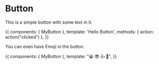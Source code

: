 
<Meta title="MDX|Button" component={MyButton} />

# Button

<ArgsTable of={MyButton} />

This is a simple button with some text in it.

<Canvas>
    <Story name="With Text">
        {{
            components: { MyButton },
            template: '<my-button @click="action">Hello Button</my-button>',
            methods: { action: action("clicked") },
        }}
    </Story>
</Canvas>

You can even have Emoji in the button.

<Canvas>
    <Story name="With Some Emoji">
        {{
            components: { MyButton },
            template: "<my-button>😀 😎 👍 💯</my-button>",
        }}
    </Story>
</Canvas>
